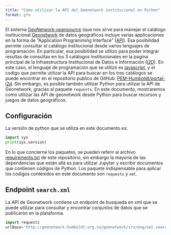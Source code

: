 ```yaml
---
title: "Como utilizar la API del Geonetwork institucional en Python"
format: gfm
---
```


El sistema [GeoNetwork-opensource](https://geonetwork-opensource.org/) (que nos sirve para manejar el catálogo institucional [Geonetwork](https://http://geonetwork.humboldt.org.co/) de datos geográficos incluye varias applicaciones en la forma de "Application Programming Interface" ([API](https://es.wikipedia.org/wiki/API)). 
Esa posibilidad permite consultar el catálogo institucional desde varios lenguajes de programación.
En particular, esa posibilidad se utilizo para poder integrar resultas de consultas en los 3 catálogos institucionales en la pagina principal de la Infraestructura Institucional de Datos e Información ([I2D](datos.humboldt.org.co)).
En este caso, el lenguaje de programación que se utilizó es [javascript](https://es.wikipedia.org/wiki/javascript), y el codigo que permite utilizar la API para buscar en los tres catálogos se puede encontrar en el repositorio publico de GitHub: [PEM-Humboldt/portal-i2d](https://github.com/PEM-Humboldt/portal-i2d).
Sin embargo, es posible también utilizar Python para utilizar la API de Geonetwork, gracias al paquete `requests`.
En este documento, mostraremos como utilizar las API de geonetwork desde Python para buscar recursos y juegos de datos geográficos.

## Configuración

La versión de python que se utiliza en este documento es:

```python
import sys
print(sys.version)
```

En lo que concierne los paquetes, se pueden referir al archivo [requirements.txt](../requirements.txt) de este repositorio, sin embargo la mayoría de las dependencias que están allá es para utilizar Jupyter y escribir documentos que contienen códigos de Python.
Los paquete indispensable para aplicar los codigos contenidos en este documento son `requests` y `xml`.

## Endpoint `search.xml`

La API de Geonetwork contiene un endpoint de busqueda en xml que se puede utilizar para consultar y encontrar conjuntos de datos que se publicarón en la plataforma.


```python
import requests
urlBase='http://geonetwork.humboldt.org.co/geonetwork/srv/eng/xml.search'

```




